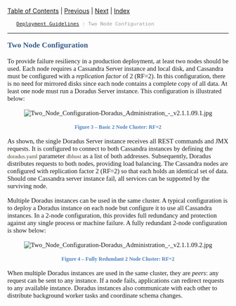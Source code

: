 <div xmlns="http://www.w3.org/1999/xhtml">
  <div style="text-align: left;">[[TableOfContents|Table of Contents]] | [[Minimal_Configuration|Previous]] | [[Expanding_the_Cluster|Next]] | [[Index|Index]]</div>
  <div style="color: #999999; font-family: sans-serif; font-size: 10pt; text-align: left;">
    <span>[[Deployment_Guidelines|Deployment Guidelines]]</span> : Two Node Configuration</div>
  <hr />
  <div style="color: #345A8A; font-family: &quot;Museo For Dell Regular&quot;; font-size: 13pt; font-weight: bold; margin-bottom: 12pt; margin-top: 12pt;"><span id="wwpID0E0EO0HA">Two Node Configuration</span></div>
  <div style="font-family: &quot;Museo Sans For Dell Regular&quot;; font-size: 11pt; margin-bottom: 12pt; margin-top: 12pt;"><span id="wwpID0E0DO0HA">To provide failure resiliency in a production deployment, at least two nodes should be used. Each node requires a Cassandra Server instance and local disk, and Cassandra must be configured with a </span><span style="font-style: italic;">replication factor</span> of 2 (RF=2). In this configuration, there is no need for mirrored disks since each node contains a complete copy of all data. At least one node must run a Doradus Server instance. This configuration is illustrated below:</div>
  <div style="font-family: &quot;Museo Sans For Dell Regular&quot;; font-size: 11pt; margin-bottom: 12pt; margin-top: 12pt; text-align: center;"><span id="wwpID0E0CO0HA">[[Image:Two_Node_Configuration-Doradus_Administration_-_v2.1.1.09.1.jpg]]</span></div>
  <div style="color: #4F81BD; font-family: &quot;Museo Sans For Dell Regular&quot;; font-size: 9pt; font-weight: bold; margin-bottom: 10pt; margin-top: 0pt; text-align: center;"><span id="wwpID0E0BO0HA">Figure 3 – Basic 2 Node Cluster: RF=2</span></div>
  <div style="font-family: &quot;Museo Sans For Dell Regular&quot;; font-size: 11pt; margin-bottom: 12pt; margin-top: 12pt;"><span id="wwpID0E0AO0HA">As shown, the single Doradus Server instance receives all REST commands and JMX requests. It is configured to connect to both Cassandra instances by defining the </span><span style="color: #4A442A; font-family: Consolas; font-size: 9.5pt; font-style: normal; font-weight: normal;">doradus.yaml</span> parameter <span style="color: #4A442A; font-family: Consolas; font-size: 9.5pt; font-style: normal; font-weight: normal;">dbhost</span> as a list of both addresses. Subsequently, Doradus distributes requests to both nodes, providing load balancing. The Cassandra nodes are configured with replication factor 2 (RF=2) so that each holds an identical set of data. Should one Cassandra server instance fail, all services can be supported by the surviving node.</div>
  <div style="font-family: &quot;Museo Sans For Dell Regular&quot;; font-size: 11pt; margin-bottom: 12pt; margin-top: 12pt;"><span id="wwpID0E06N0HA">Multiple Doradus instances can be used in the same cluster. A typical configuration is to deploy a Doradus instance on each node but configure it to use all Cassandra instances. In a 2-node configuration, this provides full redundancy and protection against any single process or machine failure. A fully redundant 2-node configuration is show below:</span></div>
  <div style="font-family: &quot;Museo Sans For Dell Regular&quot;; font-size: 11pt; margin-bottom: 12pt; margin-top: 12pt; text-align: center;"><span id="wwpID0E05N0HA">[[Image:Two_Node_Configuration-Doradus_Administration_-_v2.1.1.09.2.jpg]]</span></div>
  <div style="color: #4F81BD; font-family: &quot;Museo Sans For Dell Regular&quot;; font-size: 9pt; font-weight: bold; margin-bottom: 10pt; margin-top: 0pt; text-align: center;"><span id="wwpID0E04N0HA">Figure 4 – Fully Redundant 2 Node Cluster: RF=2</span></div>
  <div style="font-family: &quot;Museo Sans For Dell Regular&quot;; font-size: 11pt; margin-bottom: 12pt; margin-top: 12pt;"><span id="wwpID0E03N0HA">When multiple Doradus instances are used in the same cluster, they are </span><span style="font-style: italic;">peers</span>: any request can be sent to any instance. If a node fails, applications can redirect requests to any available instance. Doradus instances also communicate with each other to distribute background worker tasks and coordinate schema changes.</div>
</div>